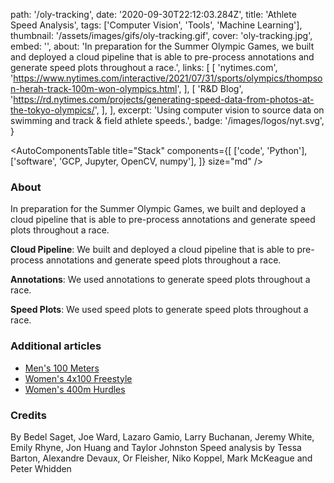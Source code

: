   path: '/oly-tracking',
  date: '2020-09-30T22:12:03.284Z',
  title: 'Athlete Speed Analysis',
  tags: ['Computer Vision', 'Tools', 'Machine Learning'],
  thumbnail: '/assets/images/gifs/oly-tracking.gif',
  cover: 'oly-tracking.jpg',
  embed: '',
  about:
    'In preparation for the Summer Olympic Games, we built and deployed a cloud pipeline that is able to pre-process annotations and generate speed plots throughout a race.',
  links: [
    [
      'nytimes.com',
      'https://www.nytimes.com/interactive/2021/07/31/sports/olympics/thompson-herah-track-100m-won-olympics.html',
    ],
    [
      'R&D Blog',
      'https://rd.nytimes.com/projects/generating-speed-data-from-photos-at-the-tokyo-olympics/',
    ],
  ],
  excerpt:
    'Using computer vision to source data on swimming and track & field athlete speeds.',
  badge: '/images/logos/nyt.svg',
}

<AutoComponentsTable
  title="Stack"
  components={[
    ['code', 'Python'],
    ['software', 'GCP, Jupyter, OpenCV, numpy'],
  ]}
  size="md"
/>

### About

In preparation for the Summer Olympic Games, we built and deployed a cloud pipeline that is able to pre-process annotations and generate speed plots throughout a race.

**Cloud Pipeline**: We built and deployed a cloud pipeline that is able to pre-process annotations and generate speed plots throughout a race.

**Annotations**: We used annotations to generate speed plots throughout a race.

**Speed Plots**: We used speed plots to generate speed plots throughout a race.

### Additional articles

- [Men's 100 Meters](https://www.nytimes.com/interactive/2021/08/01/sports/olympics/jacobs-track-100m-won-olympics.html)
- [Women's 4x100 Freestyle](https://www.nytimes.com/interactive/2021/07/25/sports/olympics/4x100-relay-swimming-olympics.html)
- [Women's 400m Hurdles](https://www.nytimes.com/interactive/2021/08/04/sports/olympics/sydney-mclaughlin-hurdles-400m-olympics.html)

### Credits

By Bedel Saget, Joe Ward, Lazaro Gamio, Larry Buchanan, Jeremy White, Emily Rhyne, Jon Huang and Taylor Johnston
Speed analysis by Tessa Barton, Alexandre Devaux, Or Fleisher, Niko Koppel, Mark McKeague and Peter Whidden
